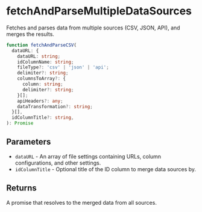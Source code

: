 
<Meta title="Utilities/Data fetching/fetchAndParseMultipleDataSources" />

# fetchAndParseMultipleDataSources

Fetches and parses data from multiple sources (CSV, JSON, API), and merges the results.

```ts
function fetchAndParseCSV(
  dataURL: {
    dataURL: string;
    idColumnName: string;
    fileType?: 'csv' | 'json' | 'api';
    delimiter?: string;
    columnsToArray?: {
      column: string;
      delimiter?: string;
    }[];
    apiHeaders?: any;
    dataTransformation?: string;
  }[],
  idColumnTitle?: string,
): Promise
```

## Parameters

- `dataURL` - An array of file settings containing URLs, column configurations, and other settings.
- `idColumnTitle` - Optional title of the ID column to merge data sources by.


## Returns

A promise that resolves to the merged data from all sources.